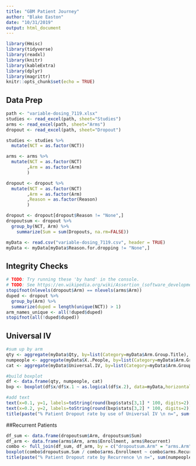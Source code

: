 ---
title: "GBM Patient Journey"
author: "Blake Easton"
date: "10/31/2019"
output: html_document
---

```{r setup, include=FALSE}
library(Hmisc)
library(tidyverse)
library(readxl)
library(knitr)
library(kableExtra)
library(dplyr)
library(magrittr)
knitr::opts_chunk$set(echo = TRUE)
```

## Data Prep

```{r data-prep}
path <- "variable-dosing_7119.xlsx"
studies <- read_excel(path, sheet="Studies")
arms <- read_excel(path, sheet="Arms")
dropout <- read_excel(path, sheet="Dropout")

studies <- studies %>%
  mutate(NCT = as.factor(NCT))

arms <- arms %>%
  mutate(NCT = as.factor(NCT)
        ,Arm = as.factor(Arm)
        )

dropout <- dropout %>%
  mutate(NCT = as.factor(NCT)
        ,Arm = as.factor(Arm)
        ,Reason = as.factor(Reason)
        )

dropout <- dropout[dropout$Reason != "None",]
dropoutsum <- dropout %>%
  group_by(NCT, Arm) %>%
    summarize(Sum = sum(Dropouts, na.rm=FALSE))

myData <- read.csv("variable-dosing_7119.csv", header = TRUE)
myData <- myData[myData$Reason.for.dropping != "None",]
```

## Integrity Checks
```{r integrity-checks}
# TODO: Try running these 'by hand' in the console.
# TODO: See https://en.wikipedia.org/wiki/Assertion_(software_development)
stopifnot(nlevels(dropout$Arm) == nlevels(arms$Arm))
duped <- dropout %>%
  group_by(Arm) %>%
  summarize(duped = length(unique(NCT)) > 1)
arm_names_unique <- all(!duped$duped)
stopifnot(all(!duped$duped))
```

## Universal IV

```{r universal-IV, fig.height=5, fig.cap="**TODO:** Caption figure."}
#sum up by arm
qty <- aggregate(myData$Qty, by=list(Category=myData$Arm.Group.Title), FUN=sum)
numpeople <- aggregate(myData$X..People, by=list(Category=myData$Arm.Group.Title), FUN=median)
cat <- aggregate(myData$Universal.IV, by=list(Category=myData$Arm.Group.Title), FUN=mean)

#build boxplot
df <- data.frame(qty, numpeople, cat)
bxp <- boxplot(df$x/df$x.1 ~ as.logical(df$x.2), data=myData,horizontal=TRUE, ylab="Use of IV", xlab="% Patient Dropout")

#add text
text(x=0.1, y=1, labels=toString(round(bxp$stats[3,1] * 100, digits=2)))
text(x=0.2, y=2, labels=toString(round(bxp$stats[3,2] * 100, digits=2)))
title(paste("% Patient Dropout rate by use of Universal IV \n n=", sum(numpeople$x), sep=""))

```

##Recurrent Patients

```{r dropout-vs-recurrence, fig.height=5, fig.cap="**TODO:** Write the figure caption here."}
df_sum <- data.frame(dropoutsum$Arm, dropoutsum$Sum)
df_arm <- data.frame(arms$Arm, arms$Enrollment, arms$Recurrent)
combo <- full_join(df_sum, df_arm, by = c("dropoutsum.Arm" = "arms.Arm" ))
boxplot(combo$dropoutsum.Sum / combo$arms.Enrollment ~ combo$arms.Recurrent, horizontal=TRUE, ylab="Recurrent Patient", xlab="% Patient Dropout")
title(paste("% Patient Dropout rate by Recurrence \n n=", sum(numpeople$x), sep=""))
```
